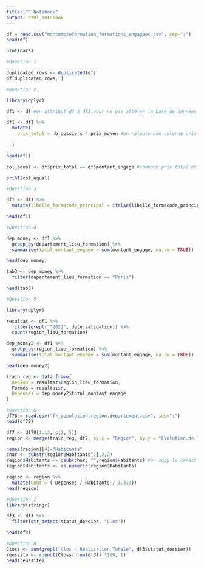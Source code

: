 ---
title: "R Notebook"
output: html_notebook
---
```{r}

df = read.csv("moncompteformation_formations_engagees.csv", sep=";")
head(df)
```




```{r}
plot(cars)

#Question 1

duplicated_rows <- duplicated(df)
df[duplicated_rows, ]
```


```{r}

#Question 2

library(dplyr)

df1 <- df #on attribut df à df1 pour ne pas altérer la base de données d'origine

df1 <- df1 %>%
  mutate(
    prix_total = nb_dossiers * prix_moyen #on rajoute une colonne prix_total qui correspond au prix moyen multiplié par le nombre de dossiers
    
  )

head(df1)

col_equal <- df$prix_total == df$montant_engage #compare prix total et montant engagé, col_equal donne les différences si il y en a

print(col_equal)
```


```{r}

#Question 3

df1 <- df1 %>%
  mutate(libelle_formacode_principal = ifelse(libelle_formacode_principal == "Yoga", "Cours de yoga", libelle_formacode_principal))

head(df1)
```


```{r}
#Question 4

dep_money <- df1 %>%
  group_by(departement_lieu_formation) %>%
  summarise(total_montant_engage = sum(montant_engage, na.rm = TRUE))

head(dep_money)

tab3 <- dep_money %>%
  filter(departement_lieu_formation == "Paris")

head(tab3)
```



```{r}

#Question 5

library(dplyr)

resultat <- df1 %>%
  filter(grepl("^2022", date.validation)) %>%
  count(region_lieu_formation)

dep_money2 <- df1 %>%
  group_by(region_lieu_formation) %>%
  summarise(total_montant_engage = sum(montant_engage, na.rm = TRUE))

head(dep_money2)

train_reg <- data.frame(
  Region = resultat$region_lieu_formation,
  Formés = resultat$n,
  Depenses = dep_money2$total_montant_engage
)
```



```{r}
#Question 6
df78 = read.csv("fr_population.region.departement.csv", sep=";")
head(df78)

df7 <- df78[1:13, c(1, 5)]
region <- merge(train_reg, df7, by.x = "Region", by.y = "Evolution.de.la.population.par.région")

names(region)[4]="Habitants"
char <- substr(region$Habitants[1],2,2)
region$Habitants <- gsub(char, "",region$Habitants) #on supp le caract qui nous pose pb 
region$Habitants <- as.numeric(region$Habitants)

region <- region %>%
  mutate(Cout = ( Depenses / Habitants / 3.373))
head(region)
```


```{r}
#Question 7
library(stringr)

df3 <- df1 %>%
  filter(str_detect(statut_dossier, "Clos"))

head(df3)
```


```{r}

#Question 8
Closs <- sum(grepl("Clos - Réalisation Totale", df3$statut_dossier))
reussite <- round((Closs/nrow(df3)) *100, 1)
head(reussite)

```

